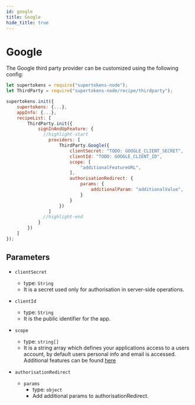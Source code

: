 ```yaml
---
id: google
title: Google
hide_title: true
---
```


# Google

The Google third party provider can be customized using the following config:

```jsx
let supertokens = require("supertokens-node");
let ThirdParty = require("supertokens-node/recipe/thirdparty");

supertokens.init({
    supertokens: {...},
    appInfo: {...},
    recipeList: [
        ThirdParty.init({
            signInAndUpFeature: {
              //highlight-start
                providers: [
                    ThirdParty.Google({
                        clientSecret: "TODO: GOOGLE_CLIENT_SECRET",
                        clientId: "TODO: GOOGLE_CLIENT_ID",
                        scope: [
                            "additionalFeatureURL",
                        ],
                        authorisationRedirect: {
                            params: {
                                additionalParam: "additionalValue",
                            }
                        }
                    })
                ]
              //highlight-end
            } 
        })
    ]
});
```

## Parameters

- `clientSecret`
  - type: `String`
  - It is a secret used only for authorisation in server-side operations.

- `clientId`
  - type: `String`
  - It is the public identifier for the app.

- `scope`
  - type: `string[]`
  - It is a string array which defines your applications access to a users account, by default users personal info and email is accessed. Additional features can be found [here](https://developers.google.com/identity/protocols/oauth2/scopes)

- `authorisationRedirect`
  - `params`
    - type: `object`
    - Add additional params to authorisationRedirect.